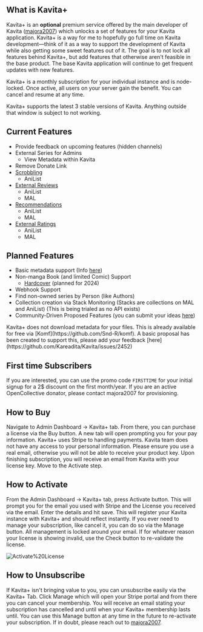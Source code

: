 
## What is Kavita+
Kavita+ is an **optional** premium service offered by the main developer of Kavita ([majora2007](https://github.com/majora2007)) which unlocks a set of features for your Kavita application. Kavita+ is a way for me to hopefully go full time on Kavita development—think of it as a way to support the development of Kavita while also getting some sweet features out of it. The goal is to not lock all features behind Kavita+, but add features that otherwise aren't feasible in the base product. The base Kavita application will continue to get frequent updates with new features. 

Kavita+ is a monthly subscription for your individual instance and is node-locked. Once active, all users on your server gain the benefit. You can cancel and resume at any time. 

<Callout type="info">
	 Kavita+ supports the latest 3 stable versions of Kavita. Anything outside that window is subject to not working. 
</Callout>

## Current Features
- Provide feedback on upcoming features (hidden channels)
- External Series for Admins
  - View Metadata within Kavita
- Remove Donate Link
- [Scrobbling](/kavita+/features#scrobbling)
  - AniList
- [External Reviews](/kavita+/features#external-reviews)
  - AniList
  - MAL
- [Recommendations](/kavita+/features#external-recommendations)
  - AniList
  - MAL
- [External Ratings](/kavita+/features#external-ratings)
  - AniList
  - MAL

## Planned Features
- Basic metadata support (Info [here](https://github.com/Kareadita/Kavita/issues/2452))
- Non-manga Book (and limited Comic) Support
  - [Hardcover](https://hardcover.app/) (planned for 2024)
- Webhook Support
- Find non-owned series by Person (like Authors)
- Collection creation via Stack Monitoring (Stacks are collections on MAL and AniList) (This is being trialed as no API exists)
- Community-Driven Proposed Features (you can submit your ideas [here](https://github.com/Kareadita/Kavita/discussions/2529))

<Callout type="info">
	 Kavita+ does not download metadata for your files. This is already available for free via [Komf](https://github.com/Snd-R/komf). A basic proposal has been created to support this, please add your feedback [here](https://github.com/Kareadita/Kavita/issues/2452)
</Callout>

## First time Subscribers
If you are interested, you can use the promo code `FIRSTTIME` for your initial signup for a 2$ discount on the first month/year. If you are an active OpenCollective donator, please contact majora2007 for provisioning. 

## How to Buy
Navigate to Admin Dashboard -> Kavita+ tab. From there, you can purchase a license via the Buy button. A new tab will open prompting you for your pay information. Kavita+ uses Stripe to handling payments. Kavita team does not have any access to your personal information. Please ensure you use a real email, otherwise you will not be able to receive your product key. Upon finishing subscription, you will receive an email from Kavita with your license key. Move to the Activate step.

## How to Activate
From the Admin Dashboard -> Kavita+ tab, press Activate button. This will prompt you for the email you used with Stripe and the License you received via the email. Enter the details and hit save. This will register your Kavita instance with Kavita+ and should reflect instantly. If you ever need to manage your subscription, like cancel it, you can do so via the Manage button. All management is locked around your email. If for whatever reason your license is showing invalid, use the Check button to re-validate the license.

![Activate%20License](../public/kavita+/activate-license.png "Activate%20License")

## How to Unsubscribe
If Kavita+ isn't bringing value to you, you can unsubscribe easily via the Kavita+ Tab. Click Manage which will open your Stripe portal and from there you can cancel your membership. You will receive an email stating your subscription has cancelled and until when your Kavita+ membership lasts until. You can use this Manage button at any time in the future to re-activate your subscription. If in doubt, please reach out to [majora2007](https://discord.com/invite/b52wT37kt7).